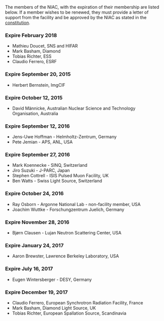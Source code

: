 The members of the NIAC, with the expiration of their membership are listed below. If a member wishes to be renewed, they must provide a letter of support from the facility and be approved by the NIAC as stated in the [[NIAC|constitution]].

=== Expire February 2018 ===
* Mathieu Doucet, SNS and HIFAR
* Mark Basham, Diamond
* Tobias Richter, ESS
* Claudio Ferrero, ESRF

===Expire September 20, 2015===
*Herbert Bernstein, ImgCIF

===Expire October 12, 2015===
*David Männicke, Australian Nuclear Science and Technology Organisation, Australia

===Expire September 12, 2016===
*Jens-Uwe Hoffman - Helmholtz-Zentrum, Germany
*Pete Jemian - APS, ANL, USA

===Expire September 27, 2016===
*Mark Koennecke - SINQ, Switzerland 
*Jiro Suzuki - J-PARC, Japan
*Stephen Cottrell - ISIS Pulsed Muon Facility, UK
*Ben Watts - Swiss Light Source, Switzerland

===Expire October 24, 2016===
*Ray Osborn - Argonne National Lab - non-facility member, USA
*Joachim Wuttke - Forschungzentrum Juelich, Germany

===Expire November 28, 2016===
*Bjørn Clausen - Lujan Neutron Scattering Center, USA

===Expire January 24, 2017===
*Aaron Brewster, Lawrence Berkeley Laboratory, USA

===Expire July 16, 2017===
*Eugen Wintersberger - DESY, Germany

===Expire December 19, 2017===
*Claudio Ferrero, European Synchrotron Radiation Facility, France
*Mark Basham, Diamond Light Source, UK
*Tobias Richter, European Spallation Source, Scandinavia